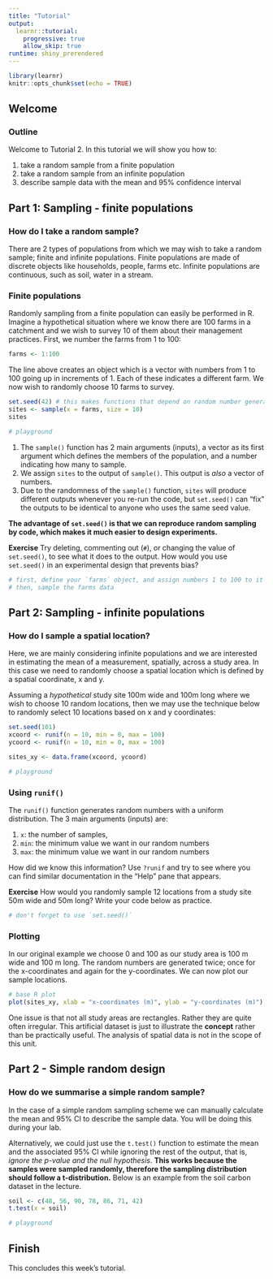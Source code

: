 ---
title: "Tutorial"
output: 
  learnr::tutorial:
    progressive: true
    allow_skip: true
runtime: shiny_prerendered
---

```{r setup, include=FALSE}
library(learnr)
knitr::opts_chunk$set(echo = TRUE)
```

## Welcome
### Outline


Welcome to Tutorial 2. In this tutorial we will show you how to:

1. take a random sample from a finite population
2. take a random sample from an infinite population
3. describe sample data with the mean and 95% confidence interval


## Part 1: Sampling - finite populations
### How do I take a random sample?

There are 2 types of populations from which we may wish to take a random sample; finite and infinite populations.
Finite populations are made of discrete objects like households, people, farms etc. Infinite populations are continuous, such as soil, water in a stream. 

### Finite populations

Randomly sampling from a finite population can easily be performed in R.
Imagine a hypothetical situation where we know there are 100 farms in a catchment and we wish to survey 10 of them about their management practices.
First, we number the farms from 1 to 100:

```{r}
farms <- 1:100
```

The line above creates an object which is a vector with numbers from 1 to 100 going up in increments of 1. Each of these indicates a different farm. We now wish to randomly choose 10 farms to survey.

```{r}
set.seed(42) # this makes functions that depend on random number generators reproducible
sites <- sample(x = farms, size = 10)
sites
```


```{r sample1, exercise = TRUE}
# playground

```


1. The `sample()` function has 2 main arguments (inputs), a vector as its first argument which defines the members of the population, and a number indicating how many to sample. 
2. We assign `sites` to the output of `sample()`. This output is *also* a vector of numbers.
3. Due to the randomness of the `sample()` function, `sites` will produce different outputs whenever you re-run the code, but `set.seed()` can "fix" the outputs to be identical to anyone who uses the same seed value.

**The advantage of `set.seed()` is that we can reproduce random sampling by code, which makes it much easier to design experiments.**

::: {.alert .alert-warning}
**Exercise**
Try deleting, commenting out (`#`), or changing the value of `set.seed()`, to see what it does to the output. How would you use `set.seed()` in an experimental design that prevents bias?

:::



```{r setseed, exercise=TRUE}
# first, define your `farms` object, and assign numbers 1 to 100 to it
# then, sample the farms data

```




## Part 2: Sampling - infinite populations
### How do I sample a spatial location?

Here, we are mainly considering infinite populations and we are interested in estimating the mean of a measurement, spatially, across a study area. In this case we need to randomly choose a spatial location which is defined by a spatial coordinate, x and y. 

Assuming a *hypothetical* study site 100m wide and 100m long where we wish to choose 10 random locations, then we may use the technique below to randomly select 10 locations based on x and y coordinates:

```{r}
set.seed(101)
xcoord <- runif(n = 10, min = 0, max = 100)
ycoord <- runif(n = 10, min = 0, max = 100)

sites_xy <- data.frame(xcoord, ycoord)

```


```{r spatialSample, exercise=TRUE}
# playground

```


### Using `runif()`

The `runif()` function generates random numbers with a uniform distribution. The 3 main arguments (inputs) are:

1. `x`: the number of samples, 
2. `min`: the minimum value we want in our random numbers
3. `max`: the minimum value we want in our random numbers 

How did we know this information? Use `?runif` and try to see where you can find similar documentation in the "Help" pane that appears.

::: {.alert .alert-warning}
**Exercise**
How would you randomly sample 12 locations from a study site 50m wide and 50m long? Write your code below as practice.
:::

```{r sample_runif, exercise=TRUE}
# don't forget to use `set.seed()`

```

### Plotting

In our original example we choose 0 and 100 as our study area is 100 m wide and 100 m long. The random numbers are generated twice; once for the x-coordinates and again for the y-coordinates. We can now plot our sample locations.

```{r}
# base R plot
plot(sites_xy, xlab = "x-coordinates (m)", ylab = "y-coordinates (m)")
```

One issue is that not all study areas are rectangles. Rather they are quite often irregular. This artificial dataset is just to illustrate the **concept** rather than be practically useful. The analysis of spatial data is not in the scope of this unit.

## Part 2 - Simple random design

### How do we summarise a simple random sample?

In the case of a simple random sampling scheme we can manually calculate the mean and 95% CI to describe the sample data. You will be doing this during your lab.

Alternatively, we could just use the `t.test()` function to estimate the mean and the associated 95% CI while ignoring the rest of the output, that is, *ignore the p-value and the null hypothesis*. **This works because the samples were sampled randomly, therefore the sampling distribution should follow a t-distribution.**
Below is an example from the soil carbon dataset in the lecture.

```{r}
soil <- c(48, 56, 90, 78, 86, 71, 42)
t.test(x = soil)
```

```{r soil, exercise=TRUE}
# playground


```

## Finish

This concludes this week's tutorial.